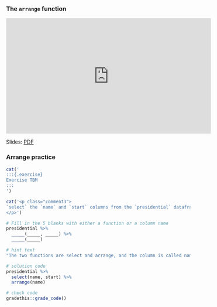 ### The `arrange` function

<iframe width="560" height="315" src="https://www.youtube.com/embed/9Hnz8KEBCUc?rel=0" frameborder="0" allowfullscreen></iframe>

Slides: [PDF](https://drive.google.com/file/d/1yrnIiFINXI1nA8IFRnPhbLZVdU5MVcXn)


### Arrange practice

<!-- Book version -->

```r
cat('
:::{.exercise}
Exercise TBM
:::
')
```

<!-- End book -->

<!-- Tutorial version -->

```r
cat('<p class="comment3">
`select` the `name` and `start` columns from the `presidential` dataframe, and then pipe that to the `arrange` function to sort the presidents in alphabetical order of their names.
</p>')
```

```r
# Fill in the 5 blanks with either a function or a column name
presidential %>%
  _____(_____, _____) %>%
  _____(_____)
```

```r
# hint text
"The two functions are select and arrange, and the column is called name"
```

```r
# solution code
presidential %>%
  select(name, start) %>%
  arrange(name)
```

```r
# check code
gradethis::grade_code()
```

<!-- End tutorial -->
